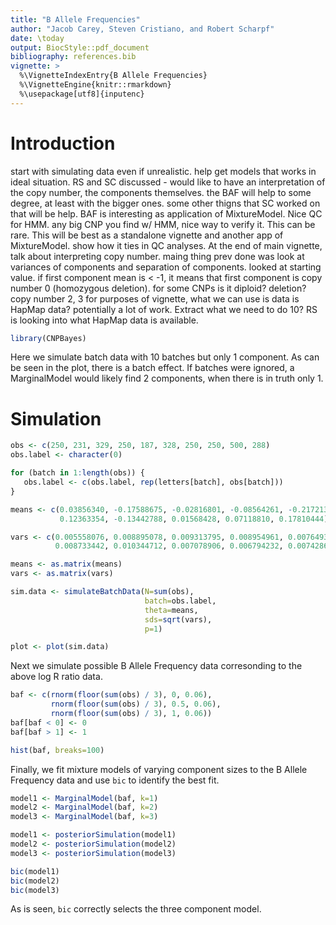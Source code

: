 ```yaml
---
title: "B Allele Frequencies"
author: "Jacob Carey, Steven Cristiano, and Robert Scharpf"
date: \today
output: BiocStyle::pdf_document
bibliography: references.bib
vignette: >
  %\VignetteIndexEntry{B Allele Frequencies}
  %\VignetteEngine{knitr::rmarkdown}
  %\usepackage[utf8]{inputenc} 
---
```


# Introduction

start with simulating data even if unrealistic. help get models that works in
ideal situation. RS and SC discussed - would like to have an interpretation of
the copy number, the components themselves. the BAF will help to some degree,
at least with the bigger ones. some other thigns that SC worked on that will be
help. BAF is interesting as application of MixtureModel. Nice QC for HMM. any
big CNP you find w/ HMM, nice way to verify it. This can be rare. This will be
best as a standalone vignette and another app of MixtureModel. show how it ties
in QC analyses. At the end of main vignette, talk about interpreting copy
number. maing thing prev done was look at variances of components and
separation of components. looked at starting value. if first component mean is
< -1, it means that first component is copy number 0 (homozygous deletion). for
some CNPs is it diploid? deletion? copy number 2, 3 for purposes of vignette,
what we can use is data is HapMap data? potentially a lot of work. Extract what
we need to do 10? RS is looking into what HapMap data is available.

```r
library(CNPBayes)
```

Here we simulate batch data with 10 batches but only 1 component. As can be
seen in the plot, there is a batch effect. If batches were ignored, a
MarginalModel would likely find 2 components, when there is in truth only 1.

# Simulation
```r
obs <- c(250, 231, 329, 250, 187, 328, 250, 250, 500, 288)
obs.label <- character(0)

for (batch in 1:length(obs)) {
   obs.label <- c(obs.label, rep(letters[batch], obs[batch])) 
}

means <- c(0.03856340, -0.17588675, -0.02816801, -0.08564261, -0.21721350,
           0.12363354, -0.13442788, 0.01568428, 0.07118810, 0.17810444)

vars <- c(0.005558076, 0.008895078, 0.009313795, 0.008954961, 0.007649359,
          0.008733442, 0.010344712, 0.007078906, 0.006794232, 0.007428676)

means <- as.matrix(means)
vars <- as.matrix(vars)

sim.data <- simulateBatchData(N=sum(obs),
                              batch=obs.label,
                              theta=means,
                              sds=sqrt(vars),
                              p=1)

plot <- plot(sim.data)
```

Next we simulate possible B Allele Frequency data corresonding to the above log
R ratio data. 

```r
baf <- c(rnorm(floor(sum(obs) / 3), 0, 0.06),
         rnorm(floor(sum(obs) / 3), 0.5, 0.06),
         rnorm(floor(sum(obs) / 3), 1, 0.06))
baf[baf < 0] <- 0
baf[baf > 1] <- 1

hist(baf, breaks=100)
```

Finally, we fit mixture models of varying component sizes to the B Allele
Frequency data and use `bic` to identify the best fit.

```r
model1 <- MarginalModel(baf, k=1)
model2 <- MarginalModel(baf, k=2)
model3 <- MarginalModel(baf, k=3)

model1 <- posteriorSimulation(model1)
model2 <- posteriorSimulation(model2)
model3 <- posteriorSimulation(model3)

bic(model1)
bic(model2)
bic(model3)
```

As is seen, `bic` correctly selects the three component model.
